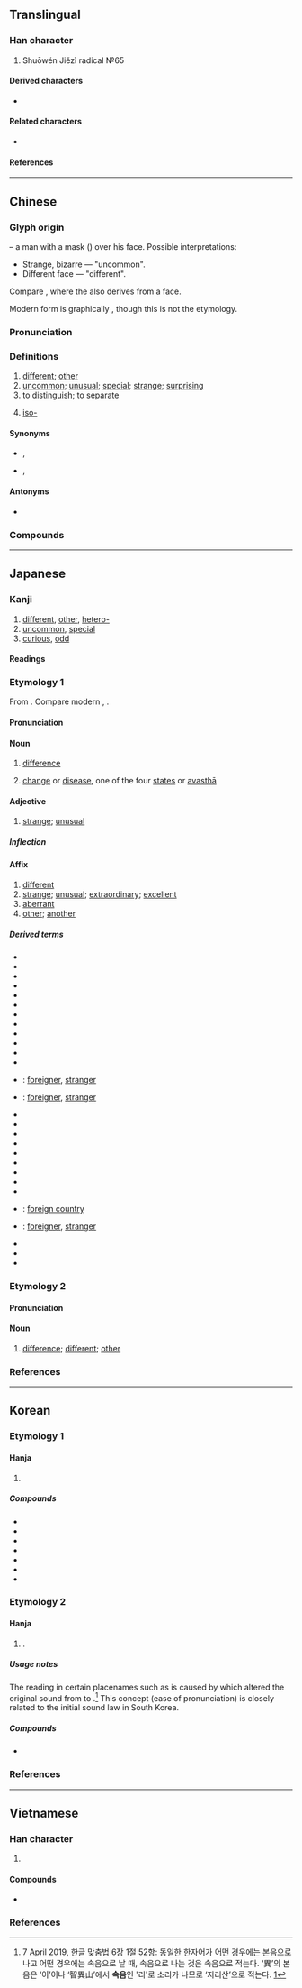 {{also|异|畀|暴}}
{{character info}}
{{character info|0xF962}}
{{character info|0x2F938}}
==Translingual==

===Han character===
{{Han char|rn=102|rad=田|as=06|sn=11|four=60801|canj=WTC|ids=⿱田共}}

# Shuōwén Jiězì radical №65

====Derived characters====
* {{l|mul|[[𭊈]], [[潩]], [[熼]], [[禩]], [[穓]], [[𧑌]], [[趩]], [[𤳧]], [[𨅜]], [[龭]]([[𩨎]]), [[𤴏]], [[𬵫]], [[𭅂]], [[兾]], [[䔬]], [[冀]], [[糞]], [[翼]], [[霬]], [[㔴]], [[𠪙]], [[𭍭]], [[廙]], [[𤺆]], [[戴]]}}

====Related characters====
* {{l|mul|异}} {{q|[[Simplified Chinese]]}}

====References====
{{Han ref|kx=0763.180|dkj=21866|dj=1173.050|hdz=42540.050|uh=7570}}
{{Han ref|uh=F962}}
{{Han ref|uh=2F938}}

----

==Chinese==
{{zh-forms|s=异|alt=𠔱,𢄖}}

===Glyph origin===
{{Han etym}}
{{liushu|i}} – a man with a mask ({{zh-l|*田}}) over his face. Possible interpretations:

* Strange, bizarre — "uncommon".
* Different face — "different".

Compare {{zh-l|*鬼|demon}}, where the {{lang|zh|田}} also derives from a face.

Modern form is graphically {{Han compound|田|共}}, though this is not the etymology.

===Pronunciation===
{{zh-pron
|m=yì
|m-s=yi4
|c=ji6
|h=pfs=yi;gd=yi4
|mn=ī/xm,zz,twv:īⁿ
|mn-t=i6
|mc=y
|oc=y
|cat=a
}}

===Definitions===
{{zh-hanzi}}

# [[different]]; [[other]]
# [[uncommon]]; [[unusual]]; [[special]]; [[strange]]; [[surprising]]
# to [[distinguish]]; to [[separate]]
# {{lb|zh|chemistry}} [[iso-]] {{gloss|forms terms relating to isomers}}

====Synonyms====
* {{sense|different}} {{zh-l|殊}}, {{zh-l|差}}
* {{sense|unusual}} {{zh-l|奇}}, {{zh-l|怪}}

====Antonyms====
* {{zh-l|同|same}}

===Compounds===
{{zh-der|奇異果|同門異戶|奇風異俗|幽明異路|各異其趣|功同賞異|同工異調|奇山異水|奇珍異物|奇異|大放異采|因人而異|傳聞異辭|卓異|個別差異|各懷異心|奇才異能|奇葩異卉|堅白同異|差異|同聲異俗|奇花異草|伐異黨同|奇謀異策|別異|怫異|人殊意異|奇異墨水|奇裝異服|幽顯異途|同異|差異法|崖異|怪異|優異|尤異|大同小異|寵異|奇珍異寶|同床異夢|奇人異士|奇花異果|奇花異卉|大異其趣|大放異彩|奇蹤異跡|嗟異|吒異|互異|兩性差異|同工異曲|乖異|不異|異形葉|異構|異相|異邦|無異議|打擊異己|異日|流落異鄉|異能|殊方異類|異政殊俗|異香襲人|異人|睽異|異才|異戊橡膠|標同伐異|異俗|異動|珍羞異饌|異途同歸|異道|殊勛異績|異常行為|異事|異服|異父|異類|異志|殊異|求同存異|清異錄|異數|異稟|瑰異|異香|異乎尋常|異時|本同末異|末異|異曲同工|稱異|異夢離心|異草奇花|毫無異義|異采|日新月異|異口同聲|求新立異|殊方異域|異態|步伐異常|異軍突起|異趣|異苑|異苔同岑|異寶奇珍|稱奇道異|異言|異卉奇花|異彩|異軌|獨持異議|標新取異|異詞|異草|異母|異士奇人|異類對|矯情立異|異軍特起|無異|異聞傳說|矜奇立異|異重流|時移世異|異體|歧異|相異|異議|異族|爭奇鬥異|異物|異說|異路同歸|災異|異代|異體字|異香異氣|異香撲鼻|異類之人|異配生殖|異鄉人|異鄉|異變|異花傳粉|異聞|異種|異畛|異爨|異營性|異派同源|異木奇花|異書|異文|異教|異想天開|異常|異己|異姓|異域|異地相逢|異地|異圖|異國|異名|異口同辭|異化|異位產式|甄奇錄異|珍禽異獸|珍異|異母兄弟|異味|異形|異性|異端|時異勢殊|異景|朱陸異同|手足異處|異讀|炫異爭奇|神異|特異|異質|特異功能|異心|異狀|異特龍|異口同音|異客|標新領異|殊滋異味|異同|異形配子|異論|標新立異|異方|拔新領異|異國情調|穎異|異化作用|源殊派異|標奇立異|異樣|時異事殊|攻乎異端|異端邪說|探異玩奇|探奇窮異|排斥異己|驚異|立異|罕異|納奇錄異|逞異誇能|骨肉離異|非異人任|賞同罰異|聊齋志異|趨舍異路|臉色有異|首足異處|考異|部執異論|食不異肉|詭異|黨同伐異|離異|驚奇駭異|駭異|雌雄異株|頭足異處|頭足異所|靈異|雲泥異路|雌雄異體|誅鋤異己|茂才異等|訝異|詭狀異形|絕域異方|述異記|迥異|詫異|身首異處|貌同實異|豐神異彩|變異|見異思遷|衒異|邪說異端|薰蕕異器|異形詞|異用字|非我族類，其心必異}}

----

==Japanese==

===Kanji===
{{ja-kanji|grade=6|rs=田07}}

# [[different]], [[other]], [[hetero-]]
# [[uncommon]], [[special]]
# [[curious]], [[odd]]

====Readings====
{{ja-readings
|goon=い
|kanon=い
|kun=こと-, こと-なる, あや-し.い
}}

===Etymology 1===
{{ja-kanjitab|い|yomi=on}}
From {{der|ja|ltc|sort=|-}} {{ltc-l|異}}.  Compare modern {{cog|cmn|異|tr=yì|pos={{IPAfont|/i⁵¹/}}}}, {{cog|yue|異|tr=ji<sup>6</sup>|pos={{IPAfont|/jiː²²/}}}}.

====Pronunciation====
{{ja-pron|い|acc=1|acc_ref=DJR|y=on}}

====Noun====
{{ja-noun|い}}

# {{lb|ja|literary}} [[difference]]
# {{lb|ja|Buddhism}} [[change]] or [[disease]], one of the four [[states]] or [[avasthā]]

====Adjective====
{{ja-adj|い|infl=na}}

# {{lb|ja|literary}} [[strange]]; [[unusual]]

=====Inflection=====
{{ja-na|い}}

====Affix====
{{ja-pos|affix|い}}

# [[different]]
# [[strange]]; [[unusual]]; [[extraordinary]]; [[excellent]]
# [[aberrant]]
# [[other]]; [[another]]

=====Derived terms=====
{{der-top3}}
* {{ja-r|異%義|い%ぎ}}
* {{ja-r|異%議|い%ぎ}}
* {{ja-r|異%教|い%きょう}}
* {{ja-r|異%郷|い%きょう}}
* {{ja-r|異%境|い%きょう}}
* {{ja-r|異%才|い%さい}}
* {{ja-r|異%彩|い%さい}}
* {{ja-r|異%種|い%しゅ}}
* {{ja-r|異%趣|い%しゅ}}
* {{ja-r|異%状|い%じょう}}
* {{ja-r|異%常|い%じょう}}
* {{ja-r|異%色|い%しょく}}
* {{ja-r|異%人|い%じん}}: [[foreigner]], [[stranger]]
* {{ja-r|異%国%人|い%こく%じん}}: [[foreigner]], [[stranger]]
* {{ja-r|異%相|い%そう}}
* {{ja-r|異%俗|い%ぞく}}
* {{ja-r|異%存|い%ぞん}}
* {{ja-r|異%端|い%たん}}
* {{ja-r|異%途|い%と}}
* {{ja-r|異%同|い%どう}}
* {{ja-r|異%動|い%どう}}
* {{ja-r|異%物|い%ぶつ}}
* {{ja-r|異%母|い%ぼ}}
* {{ja-r|異%邦|い%ほう}}: [[foreign country]]
* {{ja-r|異%邦%人|い%ほう%じん}}: [[foreigner]], [[stranger]]
* {{ja-r|異%様|い%よう}}
* {{ja-r|異%例|い%れい}}
* {{ja-r|変%異|へん%い}}
{{der-bottom}}

===Etymology 2===
{{ja-kanjitab|こと|yomi=k|alt=殊}}

====Pronunciation====
{{ja-pron|こと|y=k}}

====Noun====
{{ja-noun|こと}}

# [[difference]]; {{lb|ja|prefixed to nouns}} [[different]]; [[other]]

===References===
<references/>

----

==Korean==

===Etymology 1===

====Hanja====
{{ko-hanja|다르다|다를|이}}

# {{hanja form of|이|[[different]]; [[unusual]]}}

=====Compounds=====
{{der-top3|Compounds}}
* {{ko-l|이단|異端}}
* {{ko-l|이교|異敎}}
* {{ko-l|이상|異常}}
* {{ko-l|이성|異性}}
* {{ko-l|기이|奇異}}
* {{ko-l|차이|差異}}
* {{ko-l|이체자|異體字}}
{{der-bottom}}

===Etymology 2===

====Hanja====
{{ko-hanja|리}}

# {{n-g|Only used in certain placenames}}.

=====Usage notes=====
The reading {{ko-l|리}} in certain placenames such as {{ko-l|^지리산|智異山}} is caused by {{ko-l|[[활음조]] [[현상]]|[[滑音調]] [[現像]]|euphony}} which altered the original sound from {{ko-l|이}} to {{ko-l|리}}.<ref> 7 April 2019, 한글 맞춤법 6장 1절 52항: 동일한 한자어가 어떤 경우에는 본음으로 나고 어떤 경우에는 속음으로 날 때, 속음으로 나는 것은 속음으로 적는다. ‘異’의 본음은 ‘이’이나 ‘智異山’에서 '''속음'''인 '리'로 소리가 나므로 ‘지리산’으로 적는다. [https://ko.dict.naver.com/#/entry/koko/83d73e48b9f1414282466d4b7d755527] </ref> This concept (ease of pronunciation) is closely related to the initial sound law {{ko-l|두음 법칙|頭音法則}} in South Korea.

=====Compounds=====
* {{ko-l|^지리산|智異山}}

===References===
<references/>

----

==Vietnamese==

===Han character===
{{vi-readings|rs=田07
|hanviet=dị-tdcntd;gdhn;bonet;genibrel, di-genibrel
|phienthiet=以智 dĩ trí
|nom=dị-tdcntd;gdhn;bonet;taberd
}}

# {{han tu form of|dị|[[dissimilar]]; [[bizarre]]; [[unusual]]}}

====Compounds====
* {{vi-l|異端|dị đoan}}

===References===
<references/>